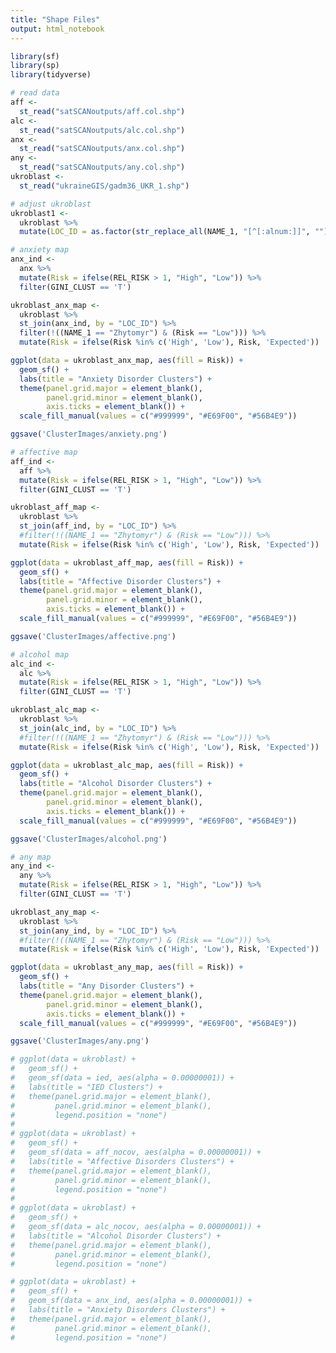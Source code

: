 ```yaml
---
title: "Shape Files"
output: html_notebook
---
```


```r
library(sf)
library(sp)
library(tidyverse)
```

```r
# read data
aff <-
  st_read("satSCANoutputs/aff.col.shp")
alc <-
  st_read("satSCANoutputs/alc.col.shp")
anx <-
  st_read("satSCANoutputs/anx.col.shp")
any <-
  st_read("satSCANoutputs/any.col.shp")
ukroblast <-
  st_read("ukraineGIS/gadm36_UKR_1.shp")
```

```r
# adjust ukroblast
ukroblast1 <-
  ukroblast %>%
  mutate(LOC_ID = as.factor(str_replace_all(NAME_1, "[^[:alnum:]]", "")))
```

```r
# anxiety map
anx_ind <-
  anx %>%
  mutate(Risk = ifelse(REL_RISK > 1, "High", "Low")) %>%
  filter(GINI_CLUST == 'T')

ukroblast_anx_map <-
  ukroblast %>%
  st_join(anx_ind, by = "LOC_ID") %>%
  filter(!((NAME_1 == "Zhytomyr") & (Risk == "Low"))) %>%
  mutate(Risk = ifelse(Risk %in% c('High', 'Low'), Risk, 'Expected'))

ggplot(data = ukroblast_anx_map, aes(fill = Risk)) +
  geom_sf() +
  labs(title = "Anxiety Disorder Clusters") +
  theme(panel.grid.major = element_blank(), 
        panel.grid.minor = element_blank(),
        axis.ticks = element_blank()) +
  scale_fill_manual(values = c("#999999", "#E69F00", "#56B4E9")) 

ggsave('ClusterImages/anxiety.png')
```

```r
# affective map
aff_ind <-
  aff %>%
  mutate(Risk = ifelse(REL_RISK > 1, "High", "Low")) %>%
  filter(GINI_CLUST == 'T')

ukroblast_aff_map <-
  ukroblast %>%
  st_join(aff_ind, by = "LOC_ID") %>%
  #filter(!((NAME_1 == "Zhytomyr") & (Risk == "Low"))) %>%
  mutate(Risk = ifelse(Risk %in% c('High', 'Low'), Risk, 'Expected'))

ggplot(data = ukroblast_aff_map, aes(fill = Risk)) +
  geom_sf() +
  labs(title = "Affective Disorder Clusters") +
  theme(panel.grid.major = element_blank(), 
        panel.grid.minor = element_blank(),
        axis.ticks = element_blank()) +
  scale_fill_manual(values = c("#999999", "#E69F00", "#56B4E9")) 

ggsave('ClusterImages/affective.png')
```

```r
# alcohol map
alc_ind <-
  alc %>%
  mutate(Risk = ifelse(REL_RISK > 1, "High", "Low")) %>%
  filter(GINI_CLUST == 'T')

ukroblast_alc_map <-
  ukroblast %>%
  st_join(alc_ind, by = "LOC_ID") %>%
  #filter(!((NAME_1 == "Zhytomyr") & (Risk == "Low"))) %>%
  mutate(Risk = ifelse(Risk %in% c('High', 'Low'), Risk, 'Expected'))

ggplot(data = ukroblast_alc_map, aes(fill = Risk)) +
  geom_sf() +
  labs(title = "Alcohol Disorder Clusters") +
  theme(panel.grid.major = element_blank(), 
        panel.grid.minor = element_blank(),
        axis.ticks = element_blank()) +
  scale_fill_manual(values = c("#999999", "#E69F00", "#56B4E9")) 

ggsave('ClusterImages/alcohol.png')
```

```r
# any map
any_ind <-
  any %>%
  mutate(Risk = ifelse(REL_RISK > 1, "High", "Low")) %>%
  filter(GINI_CLUST == 'T')

ukroblast_any_map <-
  ukroblast %>%
  st_join(any_ind, by = "LOC_ID") %>%
  #filter(!((NAME_1 == "Zhytomyr") & (Risk == "Low"))) %>%
  mutate(Risk = ifelse(Risk %in% c('High', 'Low'), Risk, 'Expected'))

ggplot(data = ukroblast_any_map, aes(fill = Risk)) +
  geom_sf() +
  labs(title = "Any Disorder Clusters") +
  theme(panel.grid.major = element_blank(), 
        panel.grid.minor = element_blank(),
        axis.ticks = element_blank()) +
  scale_fill_manual(values = c("#999999", "#E69F00", "#56B4E9")) 

ggsave('ClusterImages/any.png')
```

```r
# ggplot(data = ukroblast) +
#   geom_sf() + 
#   geom_sf(data = ied, aes(alpha = 0.00000001)) +
#   labs(title = "IED Clusters") +
#   theme(panel.grid.major = element_blank(), 
#         panel.grid.minor = element_blank(),
#         legend.position = "none")
# 
# ggplot(data = ukroblast) +
#   geom_sf() + 
#   geom_sf(data = aff_nocov, aes(alpha = 0.00000001)) +
#   labs(title = "Affective Disorders Clusters") +
#   theme(panel.grid.major = element_blank(), 
#         panel.grid.minor = element_blank(),
#         legend.position = "none")
# 
# ggplot(data = ukroblast) +
#   geom_sf() + 
#   geom_sf(data = alc_nocov, aes(alpha = 0.00000001)) +
#   labs(title = "Alcohol Disorder Clusters") +
#   theme(panel.grid.major = element_blank(), 
#         panel.grid.minor = element_blank(),
#         legend.position = "none")

# ggplot(data = ukroblast) +
#   geom_sf() + 
#   geom_sf(data = anx_ind, aes(alpha = 0.00000001)) +
#   labs(title = "Anxiety Disorders Clusters") +
#   theme(panel.grid.major = element_blank(), 
#         panel.grid.minor = element_blank(),
#         legend.position = "none")
```










